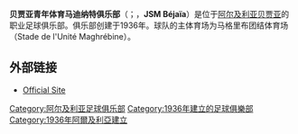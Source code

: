 {{Football club infobox |
  clubname = JSM贝贾亚|
  image = |
  fullname = 贝贾亚青年体育马迪纳特俱乐部|
  nickname = |
  founded  = 1936年|
  ground   = {{link-en|马格里布团结体育场|Stade de l'Unité Maghrébine}}<br />[[阿尔及利亚|阿尔及利亚]], [[贝贾亚|贝贾亚]] |
  capacity = 20,000|
  chairman = [[File:Flag_of_Algeria.svg|20px]] Boualem Tiab |
  manager = [[File:Flag_of_Algeria.svg|20px]] Abdelkrim Latrèche |
  league   = [[阿尔及利亚国家锦标赛|阿尔及利亚国家锦标赛]] |
  season   = 2006/07 |
  position = |
 |pattern_la1              = _Jsmbhome1011
 |pattern_b1               = _Jsmbhome1011
 |pattern_ra1              = _Jsmhome1011
 |pattern_sh1              = _Jsmbhome1011
 |pattern_so1              = _Jsmbhome1011
 |leftarm1                 = 008000
 |body1                    = 008000
 |rightarm1                = 008000
 |shorts1                  = 008000
 |socks1                   = 008000 
 |pattern_la2              = Jsmbaway1011
 |pattern_b2               = Jsmbaway2011
 |pattern_ra2              = _Jsmbaway1011
 |pattern_sh2              = _Jsmbaway2011
 |pattern_so2              = _Jsmbaway1011
 |leftarm2                 = FFFFFF
 |body2                    = 0EA884
 |rightarm2                = FFFFFF
 |shorts2                  = 099366
 |socks2                   = FFFFFF
 |pattern_la3              = _Jsmb3rd1011
 |pattern_b3               = _Jsmb3rd1011
 |pattern_ra3              = _Jsmb3rd1011
 |pattern_sh3              = _Jsmb3rd1011
 |pattern_so3              = _Jsmb3rd1011
 |leftarm3                 = 008000
 |body3                    = 008000
 |rightarm3                = 008000
 |shorts3                  = 008000
 |socks3                   = 099366
}}

'''贝贾亚青年体育马迪纳特俱乐部'''（{{lang-fr|Jeunesse Sportive Madinet de Béjaïa}}；{{lang-ar|الشبيبة الرياضية لمدينة بجاية}}，'''JSM Béjaïa'''）是位于[[阿尔及利亚|阿尔及利亚]][[贝贾亚|贝贾亚]]的职业足球俱乐部。俱乐部创建于1936年。球队的主体育场为马格里布团结体育场（Stade de l'Unité Maghrébine）。

== 外部链接 ==
* {{fr icon}} [https://web.archive.org/web/20190419115036/http://jsmbejaia.com/ Official Site]

{{Algerian Championnat National}}

[[Category:阿尔及利亚足球俱乐部|Category:阿尔及利亚足球俱乐部]]
[[Category:1936年建立的足球俱樂部|Category:1936年建立的足球俱樂部]]
[[Category:1936年阿爾及利亞建立|Category:1936年阿爾及利亞建立]]